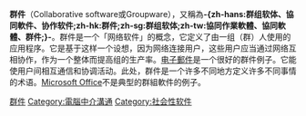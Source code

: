 {{Unreferenced|time=2016-06-15T20:08:03+00:00}}
{{noteTA
|G1=IT
|1=zh-hans:群件;zh-hk:群組軟體;zh-sg:群件;zh-tw:群組軟體;
}}
'''群件'''（Collaborative software或Groupware），又稱為'''-{zh-hans:群组软体、協同軟件、协作软件;zh-hk:群件;zh-sg:群组软体;zh-tw:協同作業軟體、協同軟體、群件;}-'''。群件是一个「网络软件」的概念，它定义了由一组（群）人使用的应用程序。它是基于这样一个设想，因为网络连接用户，这些用户应当通过网络互相协作，作为一个整体而提高组的生产率。[[电子郵件|电子郵件]]是一个很好的群件例子。它能使用户间相互通信和协调活动。此处，群件是一个许多不同地方定义许多不同事情的术语。[[Microsoft_Office|Microsoft Office]]不是典型的群組軟件的例子。

{{电脑辅助沟通}}
{{Authority control}}
{{Software-stub}}

[[Category:群件|]]
[[Category:電腦中介溝通|Category:電腦中介溝通]]
[[Category:社会性软件|Category:社会性软件]]